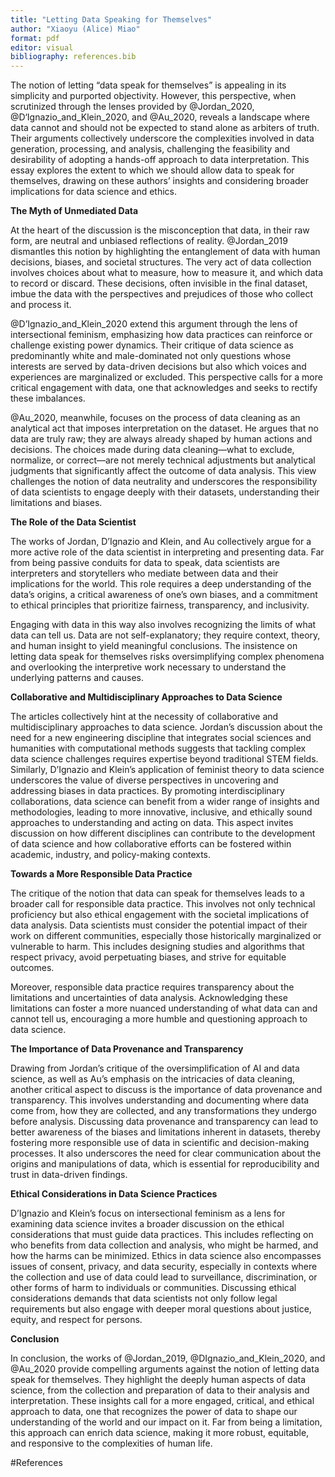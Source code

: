 ```yaml
---
title: "Letting Data Speaking for Themselves"
author: "Xiaoyu (Alice) Miao"
format: pdf
editor: visual
bibliography: references.bib
---
```


The notion of letting "data speak for themselves" is appealing in its simplicity and purported objectivity. However, this perspective, when scrutinized through the lenses provided by @Jordan_2020, @D'Ignazio_and_Klein_2020, and @Au_2020, reveals a landscape where data cannot and should not be expected to stand alone as arbiters of truth. Their arguments collectively underscore the complexities involved in data generation, processing, and analysis, challenging the feasibility and desirability of adopting a hands-off approach to data interpretation. This essay explores the extent to which we should allow data to speak for themselves, drawing on these authors' insights and considering broader implications for data science and ethics.

**The Myth of Unmediated Data**

At the heart of the discussion is the misconception that data, in their raw form, are neutral and unbiased reflections of reality. @Jordan_2019 dismantles this notion by highlighting the entanglement of data with human decisions, biases, and societal structures. The very act of data collection involves choices about what to measure, how to measure it, and which data to record or discard. These decisions, often invisible in the final dataset, imbue the data with the perspectives and prejudices of those who collect and process it.

@D’Ignazio_and_Klein_2020 extend this argument through the lens of intersectional feminism, emphasizing how data practices can reinforce or challenge existing power dynamics. Their critique of data science as predominantly white and male-dominated not only questions whose interests are served by data-driven decisions but also which voices and experiences are marginalized or excluded. This perspective calls for a more critical engagement with data, one that acknowledges and seeks to rectify these imbalances.

@Au_2020, meanwhile, focuses on the process of data cleaning as an analytical act that imposes interpretation on the dataset. He argues that no data are truly raw; they are always already shaped by human actions and decisions. The choices made during data cleaning—what to exclude, normalize, or correct—are not merely technical adjustments but analytical judgments that significantly affect the outcome of data analysis. This view challenges the notion of data neutrality and underscores the responsibility of data scientists to engage deeply with their datasets, understanding their limitations and biases.

**The Role of the Data Scientist**

The works of Jordan, D’Ignazio and Klein, and Au collectively argue for a more active role of the data scientist in interpreting and presenting data. Far from being passive conduits for data to speak, data scientists are interpreters and storytellers who mediate between data and their implications for the world. This role requires a deep understanding of the data's origins, a critical awareness of one's own biases, and a commitment to ethical principles that prioritize fairness, transparency, and inclusivity.

Engaging with data in this way also involves recognizing the limits of what data can tell us. Data are not self-explanatory; they require context, theory, and human insight to yield meaningful conclusions. The insistence on letting data speak for themselves risks oversimplifying complex phenomena and overlooking the interpretive work necessary to understand the underlying patterns and causes.

**Collaborative and Multidisciplinary Approaches to Data Science**

The articles collectively hint at the necessity of collaborative and multidisciplinary approaches to data science. Jordan’s discussion about the need for a new engineering discipline that integrates social sciences and humanities with computational methods suggests that tackling complex data science challenges requires expertise beyond traditional STEM fields. Similarly, D'Ignazio and Klein’s application of feminist theory to data science underscores the value of diverse perspectives in uncovering and addressing biases in data practices. By promoting interdisciplinary collaborations, data science can benefit from a wider range of insights and methodologies, leading to more innovative, inclusive, and ethically sound approaches to understanding and acting on data. This aspect invites discussion on how different disciplines can contribute to the development of data science and how collaborative efforts can be fostered within academic, industry, and policy-making contexts.

**Towards a More Responsible Data Practice**

The critique of the notion that data can speak for themselves leads to a broader call for responsible data practice. This involves not only technical proficiency but also ethical engagement with the societal implications of data analysis. Data scientists must consider the potential impact of their work on different communities, especially those historically marginalized or vulnerable to harm. This includes designing studies and algorithms that respect privacy, avoid perpetuating biases, and strive for equitable outcomes.

Moreover, responsible data practice requires transparency about the limitations and uncertainties of data analysis. Acknowledging these limitations can foster a more nuanced understanding of what data can and cannot tell us, encouraging a more humble and questioning approach to data science.

**The Importance of Data Provenance and Transparency**

Drawing from Jordan's critique of the oversimplification of AI and data science, as well as Au's emphasis on the intricacies of data cleaning, another critical aspect to discuss is the importance of data provenance and transparency. This involves understanding and documenting where data come from, how they are collected, and any transformations they undergo before analysis. Discussing data provenance and transparency can lead to better awareness of the biases and limitations inherent in datasets, thereby fostering more responsible use of data in scientific and decision-making processes. It also underscores the need for clear communication about the origins and manipulations of data, which is essential for reproducibility and trust in data-driven findings.

**Ethical Considerations in Data Science Practices**

D'Ignazio and Klein's focus on intersectional feminism as a lens for examining data science invites a broader discussion on the ethical considerations that must guide data practices. This includes reflecting on who benefits from data collection and analysis, who might be harmed, and how the harms can be minimized. Ethics in data science also encompasses issues of consent, privacy, and data security, especially in contexts where the collection and use of data could lead to surveillance, discrimination, or other forms of harm to individuals or communities. Discussing ethical considerations demands that data scientists not only follow legal requirements but also engage with deeper moral questions about justice, equity, and respect for persons.

**Conclusion**

In conclusion, the works of @Jordan_2019, @DIgnazio_and_Klein_2020, and @Au_2020 provide compelling arguments against the notion of letting data speak for themselves. They highlight the deeply human aspects of data science, from the collection and preparation of data to their analysis and interpretation. These insights call for a more engaged, critical, and ethical approach to data, one that recognizes the power of data to shape our understanding of the world and our impact on it. Far from being a limitation, this approach can enrich data science, making it more robust, equitable, and responsive to the complexities of human life.

\newpage

#References
